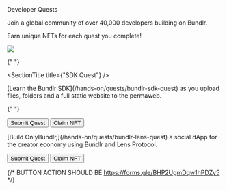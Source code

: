 
<div class="py-20">
<Heading level={1} className="mb-4">Developer Quests</Heading>

<p>Join a global community of over 40,000 developers building on Bundlr.</p>
<p>Earn unique NFTs for each quest you complete!</p>

</div>

<img
	src="https://bundlr.network/new/assets/home/data-donuts.webp"
	className="absolute mt-20 top-10 hidden lg:flex right-10 w-[400px]"
/>

<div className="mt-10 border p-10 rounded-2xl border-white/20">

{" "}

<SectionTitle title={"SDK Quest"} />
<p className="mt-4">
	[Learn the Bundlr SDK](/hands-on/quests/bundlr-sdk-quest) as you upload files, folders and a full static website to
	the permaweb.
</p>

{" "}

<div class="flex flex-col gap-4 mt-10">
	<Button>Submit Quest</Button>
	<Button>Claim NFT</Button>
</div>

</div>

<div className="mt-10 border p-10 rounded-2xl border-white/20">
<SectionTitle title={"Lens Quest"} />
<p className="mt-4">
    [Build OnlyBundlr,](/hands-on/quests/bundlr-lens-quest) a social dApp for the creator economy using Bundlr and Lens Protocol.
</p>

<div class="flex flex-col gap-4 mt-10">
	<Button>Submit Quest</Button>
	<Button>Claim NFT</Button>
</div>

{/* BUTTON ACTION SHOULD BE https://forms.gle/BHP2UgmDqw1hPDZy5 */}

</div>
